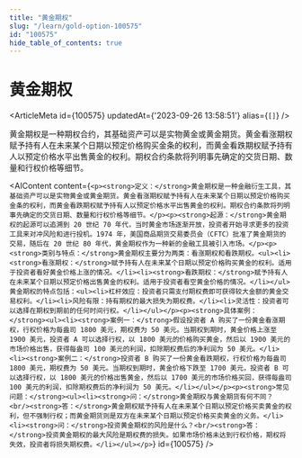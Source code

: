 ```yaml
---
title: "黄金期权"
slug: "/learn/gold-option-100575"
id: "100575"
hide_table_of_contents: true
---
```



# 黄金期权

<ArticleMeta id={100575} updatedAt={'2023-09-26 13:58:51'} alias={`[]`} />
<div className='border-solid border-b border-t-0 my-4 border-[var(--ifm-color-gray-300)]' />

黄金期权是一种期权合约，其基础资产可以是实物黄金或黄金期货。黄金看涨期权赋予持有人在未来某个日期以预定价格购买金条的权利，而黄金看跌期权赋予持有人以预定价格水平出售黄金的权利。期权合约条款将列明事先确定的交货日期、数量和行权价格等细节。

<AIContent content={`<p><strong>定义：</strong>黄金期权是一种金融衍生工具，其基础资产可以是实物黄金或黄金期货。黄金看涨期权赋予持有人在未来某个日期以预定价格购买金条的权利，而黄金看跌期权赋予持有人以预定价格水平出售黄金的权利。期权合约条款将列明事先确定的交货日期、数量和行权价格等细节。</p><p><strong>起源：</strong>黄金期权的起源可以追溯到 20 世纪 70 年代，当时黄金市场逐渐开放，投资者开始寻求更多的投资工具来对冲风险和进行投机。1974 年，美国商品期货交易委员会（CFTC）批准了黄金期货的交易，随后在 20 世纪 80 年代，黄金期权作为一种新的金融工具被引入市场。</p><p><strong>类别与特点：</strong>黄金期权主要分为两类：看涨期权和看跌期权。<ul><li><strong>看涨期权：</strong>赋予持有人在未来某个日期以预定价格购买黄金的权利。适用于投资者看好黄金价格上涨的情况。</li><li><strong>看跌期权：</strong>赋予持有人在未来某个日期以预定价格出售黄金的权利。适用于投资者看空黄金价格的情况。</li></ul>黄金期权的特点包括：<ul><li>杠杆效应：投资者只需支付期权费即可获得较大金额的黄金交易权利。</li><li>风险有限：持有期权的最大损失为期权费。</li><li>灵活性：投资者可以选择在期权到期前的任何时间行权。</li></ul></p><p><strong>具体案例：</strong><ul><li><strong>案例一：</strong>假设投资者 A 购买了一份黄金看涨期权，行权价格为每盎司 1800 美元，期权费为 50 美元。当期权到期时，黄金价格上涨至 1900 美元，投资者 A 可以选择行权，以 1800 美元的价格购买黄金，然后以 1900 美元的市场价格出售，获得每盎司 100 美元的利润，扣除期权费后的净利润为 50 美元。</li><li><strong>案例二：</strong>投资者 B 购买了一份黄金看跌期权，行权价格为每盎司 1800 美元，期权费为 50 美元。当期权到期时，黄金价格下跌至 1700 美元，投资者 B 可以选择行权，以 1800 美元的价格出售黄金，然后以 1700 美元的市场价格买回，获得每盎司 100 美元的利润，扣除期权费后的净利润为 50 美元。</li></ul></p><p><strong>常见问题：</strong><ul><li><strong>问：</strong>黄金期权与黄金期货有何不同？<br/><strong>答：</strong>黄金期权赋予持有人在未来某个日期以预定价格买卖黄金的权利，但不强制行权；而黄金期货则是双方在未来某个日期以预定价格买卖黄金的义务。</li><li><strong>问：</strong>投资黄金期权的风险是什么？<br/><strong>答：</strong>投资黄金期权的最大风险是期权费的损失。如果市场价格未达到行权价格，期权将失效，投资者将损失期权费。</li></ul></p>`} id={100575} />

